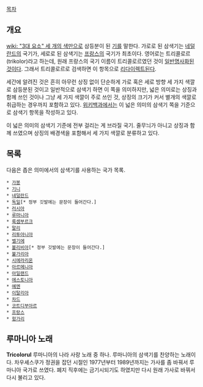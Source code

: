 [[목차]]

== 개요 ==
[[wiki: "3대 요소" 세 개의 색]]만으로 삼등분이 된 [[기]]를 말한다. 가로로 된 삼색기는 [[네덜란드]]의 국기가, 세로로 된 삼색기는 [[프랑스]]의 국기가 최초이다. 영어로는 트리콜로르(trikolor)라고 하는데, 원래 프랑스의 국기 이름이 트리콜로르였던 것이 [[보통명사가 된 고유명사들|일반명사화된 것이다]]. 그래서 트리콜로르로 검색하면 이 항목으로 [[리다이렉트]]된다.

세간에 알려진 것은 흔히 아무런 상징 없이 단순하게 가로 혹은 세로 방향 세 가지 색깔로 삼등분된 것이고 일반적으로 삼색기 하면 이 쪽을 의미하지만, 넓은 의미로는 상징과 함께 쓰인 것이나 그냥 세 가지 색깔이 주로 쓰인 것, 상징의 크기가 커서 별개의 색깔로 취급하는 경우까지 포함하고 있다. [[위키백과]]에서는 이 넓은 의미의 삼색기 쪽을 기준으로 삼색기 항목을 작성하고 있다. 

이 넓은 의미의 삼색기 기준에 전부 걸리는 게 브라질 국기. 줄무늬가 아니고 상징과 함께 쓰였으며 상징의 배경색을 포함해서 세 가지 색깔로 분류하고 있다.

== 목록 ==
다음은 좁은 의미에서의 삼색기를 사용하는 국가 목록.

 * [[가봉]]
 * [[기니]]
 * [[네덜란드]]
 * [[독일]][* 정부 깃발에는 문장이 들어간다.]
 * [[러시아]]
 * [[루마니아]]
 * [[룩셈부르크]]
 * [[말리]]
 * [[리투아니아]]
 * [[벨기에]]
 * [[볼리비아]][* 정부 깃발에는 문장이 들어간다.]
 * [[불가리아]]
 * [[시에라리온]]
 * [[아르메니아]]
 * [[아일랜드]]
 * [[에스토니아]]
 * [[예멘]]
 * [[이탈리아]]
 * [[차드]]
 * [[코트디부아르]]
 * [[프랑스]]
 * [[헝가리]]

== 루마니아 노래 ==
'''Tricolorul'''
루마니아의 나라 사랑 노래 중 하나. 루마니아의 삼색기를 찬양하는 노래이다.
차우셰스쿠가 정권을 잡던 시절인 1977년부터 1989년까지는 가사를 좀 바꿔서 루마니아 국가로 쓰였다. 폐지 직후에는 금기시되기도 하였지만 다시 원래 가사로 바꿔서 다시 불리고 있다.

{{{#!html
<iframe width="560" height="315" src="//www.youtube.com/embed/jP1HsFyzsDI?rel=0" frameborder="0" allowfullscreen></iframe>}}}

